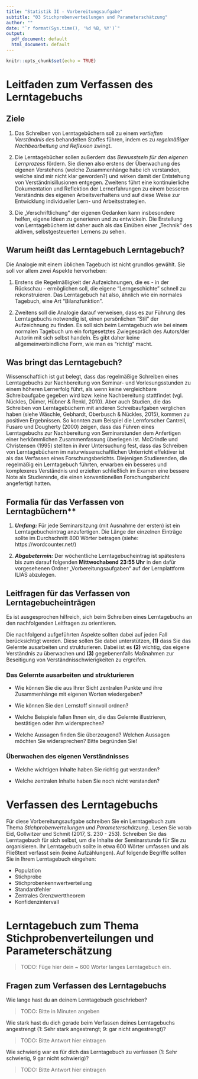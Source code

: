 ```yaml
---
title: "Statistik II - Vorbereitungsaufgabe"
subtitle: "03 Stichprobenverteilungen und Parameterschätzung"
author: ""
date: "`r format(Sys.time(), '%d %B, %Y')`"
output:
  pdf_document: default
  html_document: default
---
```


```r
knitr::opts_chunk$set(echo = TRUE)
```

# Leitfaden zum Verfassen des Lerntagebuchs

## Ziele

1.  Das Schreiben von Lerntagebüchern soll zu einem *vertieften
    Verständnis* des behandelten Stoffes führen, indem es zu
    *regelmäßiger Nachbearbeitung und Reflexion* zwingt.

2.  Die Lerntagebücher sollen außerdem das *Bewusstsein für den eigenen
    Lernprozess* fördern. Sie dienen also erstens der Überwachung des
    eigenen Verstehens (welche Zusammenhänge habe ich verstanden, welche
    sind mir nicht klar geworden?) und wirken damit der Entstehung von
    Verständnisillusionen entgegen. Zweitens führt eine kontinuierliche
    Dokumentation und Reflektion der Lernerfahrungen zu einem besseren
    Verständnis des eigenen Arbeitsverhaltens und auf diese Weise zur
    Entwicklung individueller Lern- und Arbeitsstrategien.

3.  Die „Verschriftlichung“ der eigenen Gedanken kann insbesondere
    helfen, eigene Ideen zu generieren und zu entwickeln. Die Erstellung
    von Lerntagebüchern ist daher auch als das Einüben einer „Technik“
    des aktiven, selbstgesteuerten Lernens zu sehen.


## Warum heißt das Lerntagebuch Lerntagebuch?

Die Analogie mit einem üblichen Tagebuch ist nicht grundlos gewählt. Sie
soll vor allem zwei Aspekte hervorheben:

1.  Erstens die Regelmäßigkeit der Aufzeichnungen, die es - in der
    Rückschau - ermöglichen soll, die eigene "Lerngeschichte" schnell zu
    rekonstruieren. Das Lerntagebuch hat also, ähnlich wie ein normales
    Tagebuch, eine Art "Bilanzfunktion".

2.  Zweitens soll die Analogie darauf verweisen, dass es zur Führung des
    Lerntagebuchs notwendig ist, einen persönlichen "Stil" der
    Aufzeichnung zu finden. Es soll sich beim Lerntagebuch wie bei einem
    normalen Tagebuch um ein fortgesetztes Zwiegespräch des Autors/der
    Autorin mit sich selbst handeln. Es gibt daher keine
    allgemeinverbindliche Form, wie man es "richtig" macht.

## Was bringt das Lerntagebuch?

Wissenschaftlich ist gut belegt, dass das regelmäßige Schreiben eines
Lerntagebuchs zur Nachbereitung von Seminar- und Vorlesungsstunden zu
einem höheren Lernerfolg führt, als wenn keine vergleichbare
Schreibaufgabe gegeben wird bzw. keine Nachbereitung stattfindet (vgl.
Nückles, Dümer, Hübner & Renkl, 2010). Aber auch Studien, die das
Schreiben von Lerntagebüchern mit anderen Schreibaufgaben verglichen
haben (siehe Wäschle, Gebhardt, Oberbusch & Nückles, 2015), kommen zu
positiven Ergebnissen. So konnten zum Beispiel die Lernforscher
Cantrell, Fusaro und Dougherty (2000) zeigen, dass das Führen eines
Lerntagebuchs zur Nachbereitung von Seminarstunden dem Anfertigen einer
herkömmlichen Zusammenfassung überlegen ist. McCrindle und Christensen
(1995) stellten in ihrer Untersuchung fest, dass das Schreiben von
Lerntagebüchern im naturwissenschaftlichen Unterricht effektiver ist als
das Verfassen eines Forschungsberichts. Diejenigen Studierenden, die
regelmäßig ein Lerntagebuch führten, erwarben ein besseres und
komplexeres Verständnis und erzielten schließlich im Examen eine bessere
Note als Studierende, die einen konventionellen Forschungsbericht
angefertigt hatten.

## Formalia für das Verfassen von Lerntagbüchern**

1.  ***Umfang:*** Für jede Seminarsitzung (mit Ausnahme der ersten) ist
    ein Lerntagebucheintrag anzufertigen. Die Länge der einzelnen
    Einträge sollte im Durchschnitt 800 Wörter betragen (siehe: https://wordcounter.net/)

2.  ***Abgabetermin:*** Der wöchentliche Lerntagebucheintrag ist spätestens bis zum darauf folgenden
    **Mittwochabend** **23:55 Uhr** in den dafür vorgesehenen Ordner
    „Vorbereitungsaufgaben“ auf der Lernplattform ILIAS abzulegen.

## Leitfragen für das Verfassen von Lerntagebucheinträgen

Es ist ausgesprochen hilfreich, sich beim Schreiben eines Lerntagebuchs
an den nachfolgenden Leitfragen zu orientieren.

Die nachfolgend aufgeführten Aspekte sollten dabei auf jeden Fall
berücksichtigt werden. Diese sollen Sie dabei unterstützen, **(1)** dass
Sie das Gelernte ausarbeiten und strukturieren. Dabei ist es **(2)**
wichtig, das eigene Verständnis zu überwachen und **(3)** gegebenenfalls
Maßnahmen zur Beseitigung von Verständnisschwierigkeiten zu ergreifen.

### Das Gelernte ausarbeiten und strukturieren

-   Wie können Sie die aus Ihrer Sicht zentralen Punkte und ihre
    Zusammenhänge mit eigenen Worten wiedergeben?

-   Wie können Sie den Lernstoff sinnvoll ordnen?

-   Welche Beispiele fallen Ihnen ein, die das Gelernte illustrieren,
    bestätigen oder ihm widersprechen?

-   Welche Aussagen finden Sie überzeugend? Welchen Aussagen möchten Sie
    widersprechen? Bitte begründen Sie!

### Überwachen des eigenen Verständnisses

-   Welche wichtigen Inhalte haben Sie richtig gut verstanden?

-   Welche zentralen Inhalte haben Sie noch nicht verstanden?


# Verfassen des Lerntagebuchs

Für diese Vorbereitungsaufgabe schreiben Sie ein Lerntagebuch zum Thema *Stichprobenverteilungen und Parameterschätzung.*. Lesen Sie vorab Eid, Gollwitzer und Schmit (2017, S. 230 - 253). Schreiben Sie das Lerntagebuch für sich selbst, um die Inhalte der Seminarstunde für Sie zu organisieren. Ihr Lerntagebuch sollte in etwa 600 Wörter umfassen und als Fließtext verfasst sein (keine Aufzählungen). Auf folgende Begriffe sollten Sie in Ihrem Lerntagebuch eingehen:

* Population
* Stichprobe
* Stichprobenkennwertverteilung
* Standardfehler
* Zentrales Grenzwerttheorem
* Konfidenzintervall


# Lerntagebuch zum Thema Stichprobenverteilungen und Parameterschätzung

> TODO: Füge hier dein ~ 600 Wörter langes Lerntagebuch ein.

## Fragen zum Verfassen des Lerntagebuchs

Wie lange hast du an deinem Lerntagebuch geschrieben? 

> TODO: Bitte in Minuten angeben

Wie stark hast du dich gerade beim Verfassen deines Lerntagebuchs angestrengt (1: Sehr stark angestrengt; 9: gar nicht angestrengt)?  

> TODO: Bitte Antwort hier eintragen

Wie schwierig war es für dich das Lerntagebuch zu verfassen (1: Sehr schwierig, 9 gar nicht schwierig)? 

> TODO: Bitte Antwort hier eintragen
